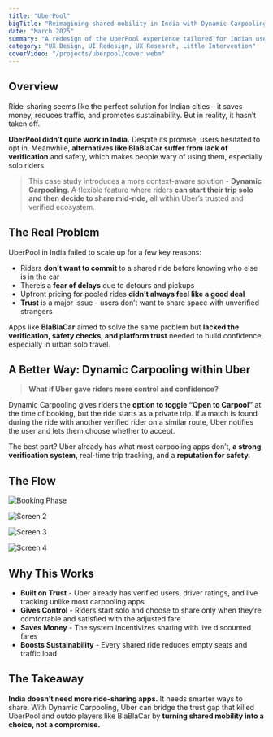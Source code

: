 ```yaml
---
title: "UberPool"
bigTitle: "Reimagining shared mobility in India with Dynamic Carpooling"
date: "March 2025"
summary: "A redesign of the UberPool experience tailored for Indian users - addressing trust issues and user hesitations around ride-sharing through a new Dynamic Carpooling model"
category: "UX Design, UI Redesign, UX Research, Little Intervention"
coverVideo: "/projects/uberpool/cover.webm"
---
```


## Overview

Ride-sharing seems like the perfect solution for Indian cities - it saves money, reduces traffic, and promotes sustainability. But in reality, it hasn’t taken off.

**UberPool didn’t quite work in India.** Despite its promise, users hesitated to opt in. Meanwhile, **alternatives like BlaBlaCar suffer from lack of verification** and safety, which makes people wary of using them, especially solo riders.

> This case study introduces a more context-aware solution - **Dynamic Carpooling.** A flexible feature where riders **can start their trip solo and then decide to share mid-ride,** all within Uber’s trusted and verified ecosystem.

## The Real Problem

UberPool in India failed to scale up for a few key reasons:

- Riders **don’t want to commit** to a shared ride before knowing who else is in the car
- There’s a **fear of delays** due to detours and pickups
- Upfront pricing for pooled rides **didn’t always feel like a good deal**
- **Trust** is a major issue - users don’t want to share space with unverified strangers

Apps like **BlaBlaCar** aimed to solve the same problem but **lacked the verification, safety checks, and platform trust** needed to build confidence, especially in urban solo travel.


## A Better Way: Dynamic Carpooling within Uber

> **What if Uber gave riders more control and confidence?**

Dynamic Carpooling gives riders the **option to toggle “Open to Carpool”** at the time of booking, but the ride starts as a private trip. If a match is found during the ride with another verified rider on a similar route, Uber notifies the user and lets them choose whether to accept.

The best part? Uber already has what most carpooling apps don’t, **a strong verification system,** real-time trip tracking, and a **reputation for safety.**

## The Flow 

<Image
  src="/projects/uberpool/screen1.webp"
  alt="Booking Phase"
  width={2580}
  height={1691}
  caption="Booking Phase - Users toggle 'Open to Carpool?' before booking. No impact on their initial fare or ETA."
  contained
  size="lg"
/>

<Image
  src="/projects/uberpool/screen2.webp"
  alt="Screen 2"
  width={2580}
  height={1691}
  caption="The ride begins as a private trip. If another rider enables carpooling and their route aligns, the system finds a match"
  contained
  size="lg"
/>

<Image
  src="/projects/uberpool/screen3.webp"
  alt="Screen 3"
  width={2580}
  height={1691}
  caption="A push notification appears on their lock screen when there is a match. Riders can tap to open the
Uber app and review details"
  contained
  size="lg"
/>

<Image
  src="/projects/uberpool/details.png"
  alt="Screen 4"
  width={2580}
  height={1691}
  caption="A popup prompts that someone is looking to share the ride. New fare after
sharing is displayed. Accept and Decline buttons are shown to the user for quick decision making"
  contained
  size="lg"
/>


## Why This Works

- **Built on Trust** - Uber already has verified users, driver ratings, and live tracking unlike most carpooling apps
- **Gives Control** - Riders start solo and choose to share only when they’re comfortable and satisfied with the adjusted fare
- **Saves Money** - The system incentivizes sharing with live discounted fares
- **Boosts Sustainability** - Every shared ride reduces empty seats and traffic load

## The Takeaway
**India doesn’t need more ride-sharing apps.** It needs smarter ways to share. With Dynamic Carpooling, Uber can bridge the trust gap that killed UberPool and outdo players like BlaBlaCar by **turning shared mobility into a choice, not a compromise.**

